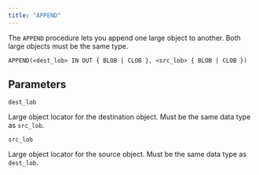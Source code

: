 ```yaml
---
title: "APPEND"
---
```


The `APPEND` procedure lets you append one large object to another. Both large objects must be the same type.

```text
APPEND(<dest_lob> IN OUT { BLOB | CLOB }, <src_lob> { BLOB | CLOB })
```

## Parameters

`dest_lob`

 Large object locator for the destination object. Must be the same data type as `src_lob`.

`src_lob`

 Large object locator for the source object. Must be the same data type as `dest_lob`.

